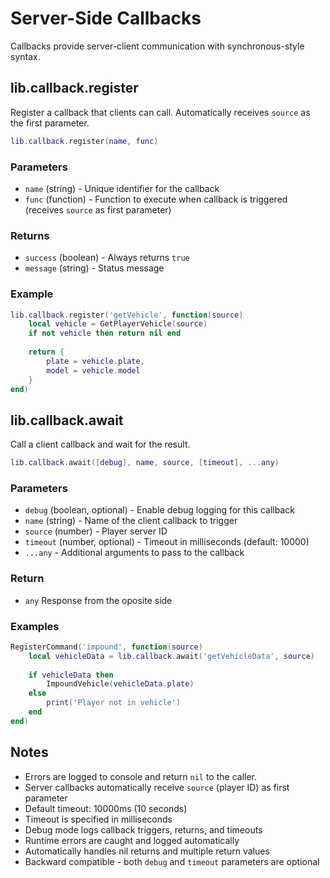 # Server-Side Callbacks

Callbacks provide server-client communication with synchronous-style syntax.

## lib.callback.register
Register a callback that clients can call. Automatically receives `source` as the first parameter.
```lua
lib.callback.register(name, func)
```

### Parameters
* `name` (string) - Unique identifier for the callback
* `func` (function) - Function to execute when callback is triggered (receives `source` as first parameter)

### Returns
* `success` (boolean) - Always returns `true`
* `message` (string) - Status message

### Example
```lua
lib.callback.register('getVehicle', function(source)
    local vehicle = GetPlayerVehicle(source)
    if not vehicle then return nil end
    
    return {
        plate = vehicle.plate,
        model = vehicle.model
    }
end)
```

## lib.callback.await
Call a client callback and wait for the result.
```lua
lib.callback.await([debug], name, source, [timeout], ...any)
```

### Parameters
* `debug` (boolean, optional) - Enable debug logging for this callback
* `name` (string) - Name of the client callback to trigger
* `source` (number) - Player server ID
* `timeout` (number, optional) - Timeout in milliseconds (default: 10000)
* `...any` - Additional arguments to pass to the callback

### Return
* `any` Response from the oposite side 

### Examples
```lua
RegisterCommand('impound', function(source)
    local vehicleData = lib.callback.await('getVehicleData', source)
    
    if vehicleData then
        ImpoundVehicle(vehicleData.plate)
    else
        print('Player not in vehicle')
    end
end)
```

## Notes
* Errors are logged to console and return `nil` to the caller.
* Server callbacks automatically receive `source` (player ID) as first parameter
* Default timeout: 10000ms (10 seconds)
* Timeout is specified in milliseconds
* Debug mode logs callback triggers, returns, and timeouts
* Runtime errors are caught and logged automatically
* Automatically handles nil returns and multiple return values
* Backward compatible - both `debug` and `timeout` parameters are optional